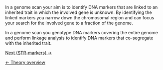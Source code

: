In a genome scan your aim is to identify DNA markers that are linked to an inherited trait in which the involved gene is unknown. By identifying the linked markers you narrow down the chromosomal region and can focus your search for the involved gene to a fraction of the genome.

In a genome scan you genotype DNA markers covering the entire genome and perform linkage analysis to identify DNA markers that co-segregate with the inherited trait.


[[STR-markers|Next (STR-markers) &rarr;]]


[[Animal Genetics|&larr; Theory overview]]